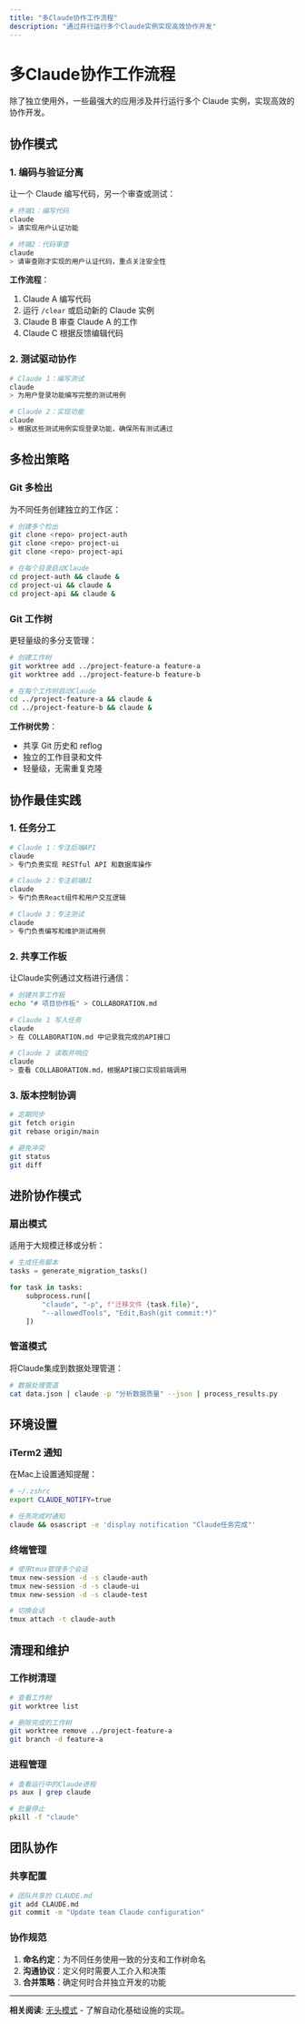 ```yaml
---
title: "多Claude协作工作流程"
description: "通过并行运行多个Claude实例实现高效协作开发"
---
```


# 多Claude协作工作流程

除了独立使用外，一些最强大的应用涉及并行运行多个 Claude 实例，实现高效的协作开发。

## 协作模式

### 1. 编码与验证分离

让一个 Claude 编写代码，另一个审查或测试：

```bash
# 终端1：编写代码
claude
> 请实现用户认证功能

# 终端2：代码审查  
claude
> 请审查刚才实现的用户认证代码，重点关注安全性
```

**工作流程**：
1. Claude A 编写代码
2. 运行 `/clear` 或启动新的 Claude 实例
3. Claude B 审查 Claude A 的工作
4. Claude C 根据反馈编辑代码

### 2. 测试驱动协作

```bash
# Claude 1：编写测试
claude
> 为用户登录功能编写完整的测试用例

# Claude 2：实现功能
claude  
> 根据这些测试用例实现登录功能，确保所有测试通过
```

## 多检出策略

### Git 多检出

为不同任务创建独立的工作区：

```bash
# 创建多个检出
git clone <repo> project-auth
git clone <repo> project-ui  
git clone <repo> project-api

# 在每个目录启动Claude
cd project-auth && claude &
cd project-ui && claude &
cd project-api && claude &
```

### Git 工作树

更轻量级的多分支管理：

```bash
# 创建工作树
git worktree add ../project-feature-a feature-a
git worktree add ../project-feature-b feature-b

# 在每个工作树启动Claude
cd ../project-feature-a && claude &
cd ../project-feature-b && claude &
```

**工作树优势**：
- 共享 Git 历史和 reflog
- 独立的工作目录和文件
- 轻量级，无需重复克隆

## 协作最佳实践

### 1. 任务分工

```bash
# Claude 1：专注后端API
claude
> 专门负责实现 RESTful API 和数据库操作

# Claude 2：专注前端UI
claude
> 专门负责React组件和用户交互逻辑

# Claude 3：专注测试
claude  
> 专门负责编写和维护测试用例
```

### 2. 共享工作板

让Claude实例通过文档进行通信：

```bash
# 创建共享工作板
echo "# 项目协作板" > COLLABORATION.md

# Claude 1 写入任务
claude
> 在 COLLABORATION.md 中记录我完成的API接口

# Claude 2 读取并响应
claude
> 查看 COLLABORATION.md，根据API接口实现前端调用
```

### 3. 版本控制协调

```bash
# 定期同步
git fetch origin
git rebase origin/main

# 避免冲突
git status
git diff
```

## 进阶协作模式

### 扇出模式

适用于大规模迁移或分析：

```python
# 生成任务脚本
tasks = generate_migration_tasks()

for task in tasks:
    subprocess.run([
        "claude", "-p", f"迁移文件 {task.file}",
        "--allowedTools", "Edit,Bash(git commit:*)"
    ])
```

### 管道模式

将Claude集成到数据处理管道：

```bash
# 数据处理管道
cat data.json | claude -p "分析数据质量" --json | process_results.py
```

## 环境设置

### iTerm2 通知

在Mac上设置通知提醒：

```bash
# ~/.zshrc
export CLAUDE_NOTIFY=true

# 任务完成时通知
claude && osascript -e 'display notification "Claude任务完成"'
```

### 终端管理

```bash
# 使用tmux管理多个会话
tmux new-session -d -s claude-auth
tmux new-session -d -s claude-ui
tmux new-session -d -s claude-test

# 切换会话
tmux attach -t claude-auth
```

## 清理和维护

### 工作树清理

```bash
# 查看工作树
git worktree list

# 删除完成的工作树
git worktree remove ../project-feature-a
git branch -d feature-a
```

### 进程管理

```bash
# 查看运行中的Claude进程
ps aux | grep claude

# 批量停止
pkill -f "claude"
```

## 团队协作

### 共享配置

```bash
# 团队共享的 CLAUDE.md
git add CLAUDE.md
git commit -m "Update team Claude configuration"
```

### 协作规范

1. **命名约定**：为不同任务使用一致的分支和工作树命名
2. **沟通协议**：定义何时需要人工介入和决策
3. **合并策略**：确定何时合并独立开发的功能

---

**相关阅读**: [无头模式](/zh/tutorial/advanced/headless-mode) - 了解自动化基础设施的实现。